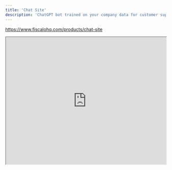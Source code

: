 ```yaml
---
title: 'Chat Site'
description: 'ChatGPT bot trained on your company data for customer support'
---
```


https://www.fiscalohq.com/products/chat-site

<iframe
  width="100%"
  height="400"
  max-height="auto"
  src="https://www.youtube.com/embed/LPISZdaiDBM"
></iframe>
